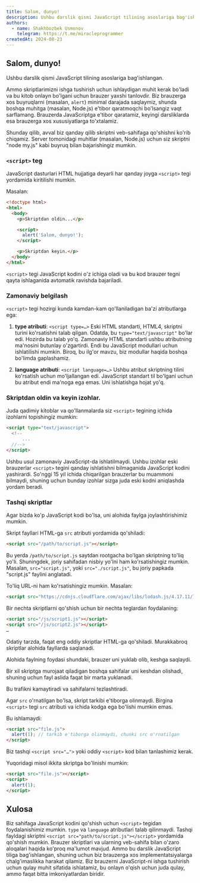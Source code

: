 ```yaml
---
title: Salom, dunyo!
description: Ushbu darslik qismi JavaScript tilining asoslariga bag'ishlangan.
authors:
  - name: Shakhbozbek Usmonov
    telegram: https://t.me/miracleprogrammer
createdAt: 2024-08-23
---
```


## Salom, dunyo!

Ushbu darslik qismi JavaScript tilining asoslariga bag'ishlangan.

Ammo skriptlarimizni ishga tushirish uchun ishlaydigan muhit kerak bo'ladi va bu kitob onlayn bo'lgani uchun brauzer yaxshi tanlovdir. Biz brauzerga xos buyruqlarni (masalan, `alert`) minimal darajada saqlaymiz, shunda boshqa muhitga (masalan, Node.js) e'tibor qaratmoqchi bo'lsangiz vaqt sarflamang. Brauzerda JavaScriptga e'tibor qaratamiz, keyingi darsliklarda esa brauzerga xos xususiyatlarga to'xtalamiz.

Shunday qilib, avval biz qanday qilib skriptni veb-sahifaga qo'shishni ko'rib chiqamiz. Server tomonidagi muhitlar (masalan, Node.js) uchun siz skriptni "node my.js" kabi buyruq bilan bajarishingiz mumkin.

### `<script>` teg

JavaScript dasturlari HTML hujjatiga deyarli har qanday joyga `<script>` tegi yordamida kiritilishi mumkin.

Masalan:

```html
<!doctype html>
<html>
  <body>
    <p>Skriptdan oldin...</p>

    <script>
      alert('Salom, dunyo!');
    </script>

    <p>Skriptdan keyin.</p>
  </body>
</html>
```

`<script>` tegi JavaScript kodini o'z ichiga oladi va bu kod brauzer tegni qayta ishlaganida avtomatik ravishda bajariladi.

### Zamonaviy belgilash

`<script>` tegi hozirgi kunda kamdan-kam qo'llaniladigan ba'zi atributlarga ega:

1. **type atributi**: `<script type=…>`
   Eski HTML standarti, HTML4, skriptni turini ko'rsatishni talab qilgan. Odatda, bu `type="text/javascript"` bo'lar edi. Hozirda bu talab yo'q. Zamonaviy HTML standarti ushbu atributning ma'nosini butunlay o'zgartirdi. Endi bu JavaScript modullari uchun ishlatilishi mumkin. Biroq, bu ilg'or mavzu, biz modullar haqida boshqa bo'limda gaplashamiz.

2. **language atributi**: `<script language=…>`
   Ushbu atribut skriptning tilini ko'rsatish uchun mo'ljallangan edi. JavaScript standart til bo'lgani uchun bu atribut endi ma'noga ega emas. Uni ishlatishga hojat yo'q.

### Skriptdan oldin va keyin izohlar.

Juda qadimiy kitoblar va qo'llanmalarda siz `<script>` tegining ichida izohlarni topishingiz mumkin:

```html
<script type="text/javascript">
  <!--
      ...
  //-->
</script>
```

Ushbu usul zamonaviy JavaScript-da ishlatilmaydi. Ushbu izohlar eski brauzerlar `<script>` tegini qanday ishlatishni bilmaganida JavaScript kodini yashirardi. So'nggi 15 yil ichida chiqarilgan brauzerlar bu muammoni bilmaydi, shuning uchun bunday izohlar sizga juda eski kodni aniqlashda yordam beradi.

### Tashqi skriptlar

Agar bizda ko'p JavaScript kodi bo'lsa, uni alohida faylga joylashtirishimiz mumkin.

Skript fayllari HTML-ga `src` atributi yordamida qo'shiladi:

```html
<script src="/path/to/script.js"></script>
```

Bu yerda `/path/to/script.js` saytdan rootgacha bo'lgan skriptning to'liq yo'li. Shuningdek, joriy sahifadan nisbiy yo'lni ham ko'rsatishingiz mumkin. Masalan, `src="script.js"`, yoki `src="./script.js"`, bu joriy papkada "script.js" faylini anglatadi.

To'liq URL-ni ham ko'rsatishingiz mumkin. Masalan:

```html
<script src="https://cdnjs.cloudflare.com/ajax/libs/lodash.js/4.17.11/lodash.js"></script>
```

Bir nechta skriptlarni qo'shish uchun bir nechta teglardan foydalaning:

```html
<script src="/js/script1.js"></script>
<script src="/js/script2.js"></script>
…
```

<Callout type="warn" title="Eslatma">
  Odatiy tarzda, faqat eng oddiy skriptlar HTML-ga qo'shiladi. Murakkabroq skriptlar alohida fayllarda saqlanadi.
</Callout>

Alohida faylning foydasi shundaki, brauzer uni yuklab olib, keshga saqlaydi.

Bir xil skriptga murojaat qiladigan boshqa sahifalar uni keshdan olishadi, shuning uchun fayl aslida faqat bir marta yuklanadi.

Bu trafikni kamaytiradi va sahifalarni tezlashtiradi.

Agar `src` o'rnatilgan bo'lsa, skript tarkibi e'tiborga olinmaydi.
Birgina `<script>` tegi `src` atributi va ichida kodga ega bo'lishi mumkin emas.

Bu ishlamaydi:

```html
<script src="file.js">
  alert(1); // tarkib e'tiborga olinmaydi, chunki src o'rnatilgan
</script>
```

Biz tashqi `<script src="…">` yoki oddiy `<script>` kod bilan tanlashimiz kerak.

Yuqoridagi misol ikkita skriptga bo'linishi mumkin:

```html
<script src="file.js"></script>
<script>
  alert(1);
</script>
```

## Xulosa

Biz sahifaga JavaScript kodini qo'shish uchun `<script>` tegidan foydalanishimiz mumkin.
`type` va `language` atributlari talab qilinmaydi.
Tashqi fayldagi skriptni `<script src="path/to/script.js"></script>` yordamida qo'shish mumkin.
Brauzer skriptlari va ularning veb-sahifa bilan o'zaro aloqalari haqida ko'proq ma'lumot mavjud. Ammo bu darslik JavaScript tiliga bag'ishlangan, shuning uchun biz brauzerga xos implementatsiyalarga chalg'imaslikka harakat qilamiz. Biz brauzerni JavaScript-ni ishga tushirish uchun qulay muhit sifatida ishlatamiz, bu onlayn o'qish uchun juda qulay, ammo faqat bitta imkoniyatlardan biridir.
